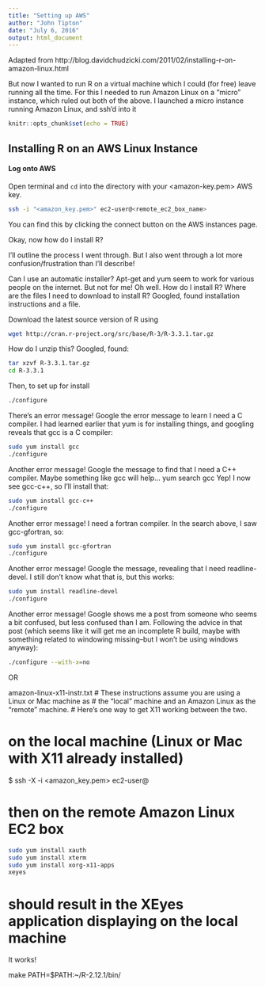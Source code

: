 ```yaml
---
title: "Setting up AWS"
author: "John Tipton"
date: "July 6, 2016"
output: html_document
---
```


Adapted from http://blog.davidchudzicki.com/2011/02/installing-r-on-amazon-linux.html

But now I wanted to run R on a virtual machine which I could (for free) leave running all the time. For this I needed to run Amazon Linux on a "micro" instance, which ruled out both of the above. I launched a micro instance running Amazon Linux, and ssh'd into it

```r
knitr::opts_chunk$set(echo = TRUE)
```

## Installing R on an AWS Linux Instance

#### Log onto AWS
Open terminal and `cd` into the directory with your <amazon-key.pem> AWS key. 

```bash
ssh -i "<amazon_key.pem>" ec2-user@<remote_ec2_box_name>
```

You can find this by clicking the connect button on the AWS instances page.

Okay, now how do I install R?

I'll outline the process I went through. But I also went through a lot more confusion/frustration than I'll describe!

Can I use an automatic installer? Apt-get and yum seem to work for various people on the internet. But not for me! Oh well.
How do I install R? Where are the files I need to download to install R? 
Googled, found installation instructions and a file.

Download the latest source version of R using 
```bash
wget http://cran.r-project.org/src/base/R-3/R-3.3.1.tar.gz
```

How do I unzip this? Googled, found:
```bash
tar xzvf R-3.3.1.tar.gz
cd R-3.3.1
```

Then, to set up for install
```bash
./configure
```

There's an error message! Google the error message to learn I need a C compiler. I had learned earlier that yum is for installing things, and googling reveals that gcc is a C compiler:

```bash
sudo yum install gcc
./configure
```

Another error message! Google the message to find that I need a C++ compiler. Maybe something like gcc will help...
yum search gcc
Yep! I now see gcc-c++, so I'll install that:

```bash
sudo yum install gcc-c++
./configure
```

Another error message! I need a fortran compiler. In the search above, I saw gcc-gfortran, so:
```bash
sudo yum install gcc-gfortran
./configure
```

Another error message! Google the message, revealing that I need readline-devel. I still don't know what that is, but this works:

```bash
sudo yum install readline-devel
./configure
```

Another error message! Google shows me a post from someone who seems a bit confused, but less confused than I am. Following the advice in that post (which seems like it will get me an incomplete R build, maybe with something related to windowing missing--but I won't be using windows anyway):

```bash
./configure --with-x=no
```

OR 



 amazon-linux-x11-instr.txt
# These instructions assume you are using a Linux or Mac machine as 
# the “local” machine and an Amazon Linux as the “remote” machine. 
# Here’s one way to get X11 working between the two.

# on the local machine (Linux or Mac with X11 already installed) 
$ ssh -X -i <amazon_key.pem> ec2-user@<remote_ec2_box_name>

# then on the remote Amazon Linux EC2 box

```bash
sudo yum install xauth
sudo yum install xterm
sudo yum install xorg-x11-apps
xeyes
```

# should result in the XEyes application displaying on the local machine

It works!

make
PATH=$PATH:~/R-2.12.1/bin/
